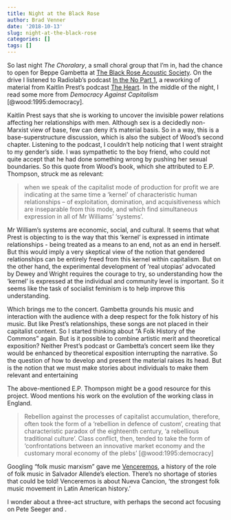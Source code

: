 ```yaml
---
title: Night at the Black Rose
author: Brad Venner
date: '2018-10-13'
slug: night-at-the-black-rose
categories: []
tags: []
---
```


So last night *The Choralary*, a small choral group that I'm in, had the chance to open for Beppe Gambetta at [The Black Rose Acoustic Society](https://www.blackroseacoustic.org/).  On the drive I listened to Radiolab's podcast [In the No Part 1](https://www.wnycstudios.org/story/no-part-1), a reworking of material from Kaitlin Prest's podcast [The Heart](https://www.theheartradio.org/no-episodes/).  In the middle of the night, I read some more from *Democracy Against Capitalism* [@wood:1995:democracy].  

Kaitlin Prest says that she is working to uncover the invisible power relations affecting her relationships with men.  Although sex is a decidedly non-Marxist view of base, few can deny it's material basis.  So in a way, this is a base-superstructure discussion, which is also the subject of Wood's second chapter.  Listening to the podcast, I couldn't help noticing that I went straight to my gender's side.  I was sympathetic to the boy friend, who could not quite accept that he had done something wrong by pushing her sexual boundaries.  So this quote from Wood's book, which she attributed to E.P. Thompson, struck me as relevant:

> when we speak of the capitalist mode of production for profit we are indicating at the same time a ‘kernel’ of characteristic human relationships – of exploitation, domination, and acquisitiveness which are inseparable from this mode, and which find simultaneous expression in all of Mr Williams’ ‘systems’.

Mr William's systems are economic, social, and cultural.  It seems that what Prest is objecting to is the way that this 'kernel' is expressed in intimate relationships - being treated as a means to an end, not as an end in herself.  But this would imply a very skeptical view of the notion that gendered relationships can be entirely freed from this kernel within capitalism.  But on the other hand, the experimental development of 'real utopias' advocated by Dewey and Wright requires the courage to try, so understanding how the 'kernel' is expressed at the individual and community level is important.  So it seems like the task of socialist feminism is to help improve this understanding.          

Which brings me to the concert.  Gambetta grounds his music and interaction with the audience with a deep respect for the folk history of his music.  But like Prest's relationships, these songs are not placed in their capitalist context.  So I started thinking about "A Folk History of the Commons" again.  But is it possible to combine artistic merit and theoretical exposition?  Neither Prest's podcast or Gambetta's concert seem like they would be enhanced by theoretical exposition interrupting the narrative.  So the question of how to develop and present the material raises its head.  But is the notion that we must make stories about individuals to make them relevant and entertaining 

The above-mentioned E.P. Thompson might be a good resource for this project.  Wood mentions his work on the evolution of the working class in England.

> Rebellion against the processes of capitalist accumulation, therefore, often took the form of a ‘rebellion in defence of custom’, creating that characteristic paradox of the eighteenth century, ‘a rebellious traditional culture’.  Class conflict, then, tended to take the form of ‘confrontations between an innovative market economy and the customary moral economy of the plebs’ [@wood:1995:democracy]

Googling "folk music marxism" gave me [Venceremos](https://truthout.org/articles/singing-songs-of-struggle-how-a-folk-music-movement-helped-elect-a-marxist-reformer-in-chile/), a history of the role of folk music in Salvador Allende's election.  There's no shortage of stories that could be told!   Venceremos is about Nueva Cancion, 'the strongest folk music movement in Latin American history.'

I wonder about a three-act structure, with perhaps the second act focusing on Pete Seeger and .  